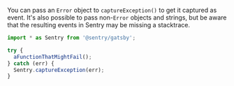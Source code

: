 You can pass an `Error` object to `captureException()` to get it captured as event. It's also possible to pass non-`Error` objects and strings, but be aware that the resulting events in Sentry may be missing a stacktrace.

```javascript
import * as Sentry from '@sentry/gatsby';

try {
  aFunctionThatMightFail();
} catch (err) {
  Sentry.captureException(err);
}
```
